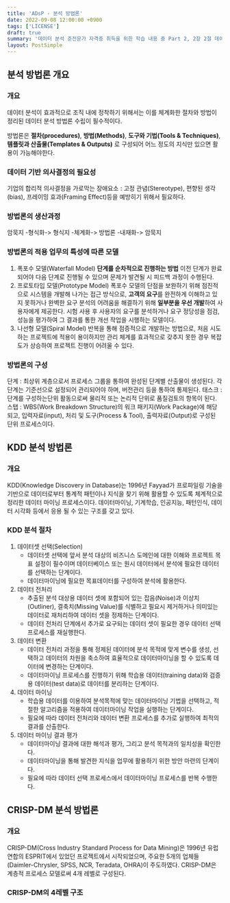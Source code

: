 ```yaml
---
title: 'ADsP - 분석 방법론'
date: 2022-09-08 12:00:00 +0900
tags: ['LICENSE']
draft: true
summary: '데이터 분석 준전문가 자격증 취득을 위한 학습 내용 중 Part 2, 2장 2절 데이터 분석 기획의 이해 챕터 정리 내용'
layout: PostSimple
---
```


## 분석 방법론 개요

### 개요
데이터 분석이 효과적으로 조직 내에 정착하기 위해서는 이를 체계화한 절차와 방법이 정리된 데이터 분석 방법론 수립이 필수적이다.

방법론은 **절차(procedures)**, **방법(Methods)**, **도구와 기법(Tools & Techniques)**, **템플릿과 산출물(Templates & Outputs)** 로 구성되어 어느 정도의 지식만 있으면 활용이 가능해야한다.

### 데이터 기반 의사결정의 필요성
기업의 합리적 의사결정을 가로막는 장애요소 : 고정 관념(Stereotype), 편향된 생각(bias), 프레이밍 효과(Framing Effect)등을 예방히기 위해서 필요하다.

### 방법론의 생산과정
암묵지 -형식화-> 형식지 -체계화-> 방법론 -내재화-> 암묵지

### 방법론의 적용 업무의 특성에 따른 모델

1. 폭포수 모델(Waterfall Model)
   **단계를 순차적으로 진행하는 방법** 이전 단계가 완료되어야 다음 단계로 진행될 수 있으며 문제가 발견될 시 피드백 과정이 수행된다.
2. 프로토타입 모델(Prototype Model)
   폭포수 모델의 단점을 보완하기 위해 점진적으로 시스템을 개발해 나가는 접근 방식으로, **고객의 요구**를 완전하게 이해하고 있지 못하거나 완벽한 요구 분석의 어려움을 해결하기 위해 **일부분을 우선 개발**하여 사용자에게 제공한다. 시험 사용 후 사용자의 요구를 분석하거나 요구 정당성을 점검, 성능을 평가하여 그 결과를 통한 개선 작업을 시행하는 모델이다.
3. 나선형 모델(Spiral Model)
   반복을 통해 점증적으로 개발하는 방법으로, 처음 시도하는 프로젝트에 적용이 용이하지만 관리 체계를 효과적으로 갖추지 못한 경우 복잡도가 상승하여 프로젝트 진행이 어려울 수 있다.

### 방법론의 구성
단계 : 최상위 계층으로서 프로세스 그룹을 통하여 완성된 단계별 산출물이 생성된다. 각 단계는 기준선으로 설정되어 관리되어야 하며, 버전관리 등을 통하여 통제된다.
태스크 : 단계를 구성하는단위 활동으로써 물리적 또는 논리적 단위로 품질검토의 항목이 된다.
스탭 : WBS(Work Breakdown Structure)의 워크 패키지(Work Package)에 해당되고, 입력자료(input), 처리 및 도구(Process & Tool), 출력자료(Output)로 구성된 단위 프로세스이다.

## KDD 분석 방법론

### 개요
KDD(Knowledge Discovery in Database)는 1996년 Fayyad가 프로파일링 기술을 기반으로 데이터로부터 통계적 패턴이나 지식을 찾기 위해 활용할 수 있도록 체계적으로 정리한 데이터 마이닝 프로세스이다. 데이터마이닝, 기계학습, 인공지능, 패턴인식, 데이터 시각화 등에서 응용 될 수 있는 구조를 갖고 있다.

### KDD 분석 절차
1) 데이터셋 선택(Selection)
   - 데이터셋 선택에 앞서 분석 대상의 비즈니스 도메인에 대한 이해와 프로젝트 목표 설정이 필수이며 데이터베이스 또는 원시 데이터에서 분석에 필요한 데이터를 선택하는 단계이다.
   - 데이터마이닝에 필요한 목표데이터를 구성하여 분석에 활용한다.
2) 데이터 전처리
   - 추출된 분석 대상용 데이터 셋에 포함되어 있는 잡음(Noise)과 이상치(Outliner), 결축치(Missing Value)를 식별하고 필요시 제거하거나 의미있는 데이터로 재처리하여 데이터 셋을 정제하는 단계이다.
   - 데이터 전처리 단계에서 추가로 요구되는 데이터 셋이 필요한 경우 데이터 선택 프로세스를 재실행한다.
3) 데이터 변환
   - 데이터 전처리 과정을 통해 정제된 데이터에 분석 목적에 맞게 변수를 생성, 선택하고 데이터의 차원을 축소하여 효율적으로 데이터마이닝을 할 수 있도록 데이터에 변경하는 단계이다.
   - 데이터마이닝 프로세스를 진행하기 위해 학습용 데이터(training data)와 검증용 데이터(test data)로 데이터를 분리하는 단계이다.
4) 데이터 마이닝
   - 학습용 데이터를 이용하여 분석목적에 맞는 데이터마이닝 기법을 선택하고, 적절한 알고리즘을 적용하여 데이터마이닝 작업을 실행하는 단계이다.
   - 필요에 따라 데이터 전처리와 데이터 변환 프로세스를 추가로 실행하여 최적의 결과를 산출한다.
5) 데이터 마이닝 결과 평가
   - 데이터마이닝 결과에 대한 해석과 평가, 그리고 분석 목적과의 일치성을 확인한다.
   - 데이터마이닝을 통해 발견한 지식을 업무에 활용하기 위한 방안 마련의 단계이다.
   - 필요에 따라 데이터 선택 프로세스에서 데이터마이닝 프로세스를 반복 수행한다.

## CRISP-DM 분석 방법론

### 개요
CRISP-DM(Cross Industry Standard Process for Data Mining)은 1996년 유럽 연합의 ESPRIT에서 있었던 프로젝트에서 시작되었으며, 주요한 5개의 업체들(Daimler-Chrysler, SPSS, NCR, Teradata, OHRA)이 주도하였다. CRISP-DM은 계층적 프로세스 모델로써 4개 레벨로 구성된다.

### CRISP-DM의 4레벨 구조
